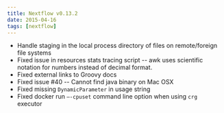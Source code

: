 ```yaml
---
title: Nextflow v0.13.2
date: 2015-04-16
tags: [nextflow]
---
```


- Handle staging in the local process directory of files on remote/foreign file systems
- Fixed issue in resources stats tracing script  -- awk uses scientific notation for numbers instead of decimal format.
- Fixed external links to Groovy docs
- Fixed issue #40 -- Cannot find java binary on Mac OSX
- Fixed missing `DynamicParameter` in usage string
- Fixed docker run `—-cpuset` command line option when using `crg` executor
